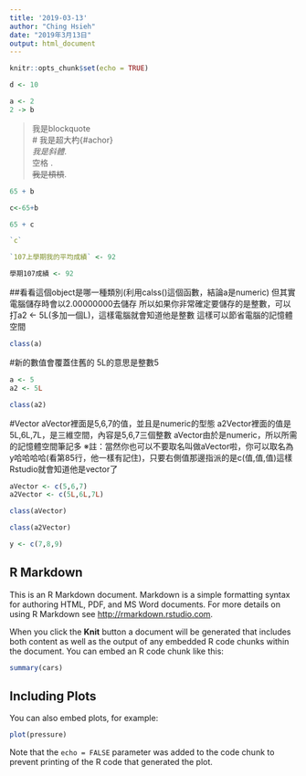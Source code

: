 ```yaml
---
title: '2019-03-13'
author: "Ching Hsieh"
date: "2019年3月13日"
output: html_document
---
```


```r
knitr::opts_chunk$set(echo = TRUE)
```

```r
d <- 10
```


```r
a <- 2
2 -> b
```

> 我是blockquote  
# 我是超大杓{#achor}  
*我是斜體*.  
空格  .  
~~我是槓槓~~.  




```r
65 + b
```


```r
c<-65+b
```

```r
65 + c
```

```r
`c`
```
```r
`107上學期我的平均成績` <- 92
```

```r
學期107成績 <- 92

```
##看看這個object是哪一種類別(利用calss()這個函數，結論a是numeric)
但其實電腦儲存時會以2.00000000去儲存
所以如果你非常確定要儲存的是整數，可以打a2 <- 5L(多加一個L)，這樣電腦就會知道他是整數
這樣可以節省電腦的記憶體空間
```r
class(a)
```

#新的數值會覆蓋住舊的
5L的意思是整數5
```r
a <- 5
a2 <- 5L
```

```r
class(a2)
```
#Vector
aVector裡面是5,6,7的值，並且是numeric的型態
a2Vector裡面的值是5L,6L,7L，是三維空間，內容是5,6,7三個整數
aVector由於是numeric，所以所需的記憶體空間筆記多
※註：當然你也可以不要取名叫做aVector啦，你可以取名為y哈哈哈哈(看第85行，他一樣有記住)，只要右側值那邊指派的是c(值,值,值)這樣Rstudio就會知道他是vector了
```r
aVector <- c(5,6,7)
a2Vector <- c(5L,6L,7L)
```

```r
class(aVector)
```
```r
class(a2Vector)
```

```r
y <- c(7,8,9)
```

## R Markdown

This is an R Markdown document. Markdown is a simple formatting syntax for authoring HTML, PDF, and MS Word documents. For more details on using R Markdown see <http://rmarkdown.rstudio.com>.

When you click the **Knit** button a document will be generated that includes both content as well as the output of any embedded R code chunks within the document. You can embed an R code chunk like this:

```r
summary(cars)
```

## Including Plots

You can also embed plots, for example:

```r
plot(pressure)
```

Note that the `echo = FALSE` parameter was added to the code chunk to prevent printing of the R code that generated the plot.
